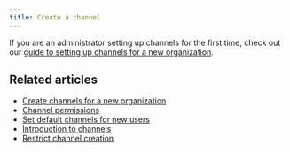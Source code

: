```yaml
---
title: Create a channel
---
```



<DependsOnPermissions />

If you are an administrator setting up channels for the first time, check out our
[guide to setting up channels for a new organization](/help/create-channels).

<CreateAChannelInstructions />

## Related articles

* [Create channels for a new organization](/help/create-channels)
* [Channel permissions](/help/channel-permissions)
* [Set default channels for new users](/help/set-default-channels-for-new-users)
* [Introduction to channels](/help/introduction-to-channels)
* [Restrict channel creation](/help/configure-who-can-create-channels)
